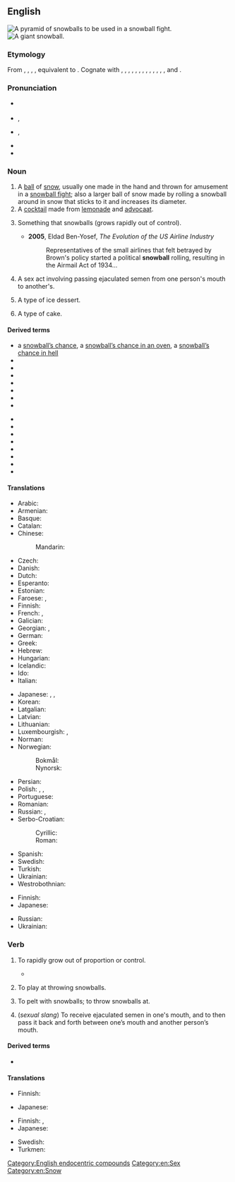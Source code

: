 {{also|Snowball}}
==English==
{{wikipedia}}
[[Image:Snowpyramids.jpg|thumb|A pyramid of snowballs to be used in a snowball fight.]]
[[Image:Giant snowball Oxford.jpg|thumb|A giant snowball.]]

===Etymology===
From {{der|en|enm|snoweball}}, {{m|enm|snoweballe}}, {{m|enm|snaweballe}}, {{m|enm|snayballe}}, equivalent to {{compound|en|snow|ball}}. Cognate with {{cog|sco|snawbaw}}, {{cog|de|Schneeball}}, {{cog|lb|Schnéiball}}, {{cog|nl|sneeuwbal}}, {{cog|af|sneeubal}}, {{cog|li|snieëbal}}, {{cog|fy|sniebal}}, {{cog|stq|Sneebaal}}, {{m|stq|Sneebal}}, {{cog|sv|snöboll}}, {{cog|ovd|sniųoboll}}, {{cog|da|snebold}}, {{cog|nb|snøball}}, {{cog|nn|snøball}} and {{cog|is|snjóbolti}}.

===Pronunciation===
* {{a|RP}} {{IPA|en|/ˈsnəʊbɔːl/}}
* {{a|GenAm}} {{enPR|snōʹbôl}}, {{IPA|en|/ˈsnoʊbɔl/}}
* {{a|cot-caught|Canada}} {{enPR|snōʹbôl}}, {{IPA|en|/ˈsnoʊbɑl/}}
* {{audio|en|En-us-snowball.ogg|Audio (US)}}
* {{hyphenation|en|snow|ball}}

===Noun===
{{en-noun}}

# A [[ball]] of [[snow]], usually one made in the hand and thrown for amusement in a [[snowball fight]]; also a larger ball of snow made by rolling a snowball around in snow that sticks to it and increases its diameter.
# A [[cocktail]] made from [[lemonade]] and [[advocaat]].
# {{lb|en|figuratively}} Something that snowballs (grows rapidly out of control).
#* '''2005''', Eldad Ben-Yosef, ''The Evolution of the US Airline Industry''
#*: Representatives of the small airlines that felt betrayed by Brown's policy started a political '''snowball''' rolling, resulting in the Airmail Act of 1934...
# A sex act involving passing ejaculated semen from one person's mouth to another's.
# {{lb|en|US}} A type of ice dessert.
# A type of cake. {{rfex|en}}

====Derived terms====
{{top2}}
* a [[snowball's chance|snowball’s chance]], a [[snowball's chance in an oven|snowball’s chance in an oven]], a [[snowball's chance in hell|snowball’s chance in hell]]
* {{l|en|cast snowballs}}
* {{l|en|Chinese snowball}}
* {{l|en|coconut snowball}}
* {{l|en|New York snowball}}
* {{l|en|snowball bush}}
* {{l|en|snowball cactus}}
* {{l|en|Snowball Earth hypothesis}}
{{mid2}}
* {{l|en|snowball effect}}
* {{l|en|snowball fight}}
* {{l|en|snowball hammer}}
* {{l|en|snowball marches}}
* {{l|en|snowball opacity}}
* {{l|en|snowball prime}}
* {{l|en|snowball sampling}}
* {{l|en|snowball tree}}
{{bottom}}

====Translations====
{{trans-top|ball of snow}}
* Arabic: {{t|ar|كُرَة اَلثَّلْج|f|tr=kurat aṯ-ṯalj}}
* Armenian: {{t+|hy|ձնագնդիկ}}
* Basque: {{t|eu|elur-bola}}
* Catalan: {{t|ca|bola de neu|f}}
* Chinese:
*: Mandarin: {{t+|cmn|雪球|tr=xuěqiú|sc=Hani}}
* Czech: {{t|cs|sněhová koule|f}}
* Danish: {{t+|da|snebold|c}}
* Dutch: {{t+|nl|sneeuwbal|m}}
* Esperanto: {{t|eo|neĝobulo}}
* Estonian: {{t-needed|et}}
* Faroese: {{t|fo|kavablak|n}} {{qualifier|made in the hand}}, {{t|fo|kavabóltur|m}} {{qualifier|made by rolling a snowball around}}
* Finnish: {{t+|fi|lumipallo}}
* French: {{t+|fr|boule de neige|f}}, {{t|fr|balle de neige|f}} {{qualifier|Quebec}}
* Galician: {{t+|gl|bóla de neve|m}}
* Georgian: {{t|ka|თოვლის გუნდა}}, {{t|ka|გუნდა}}
* German: {{t+|de|Schneeball|m}}
* Greek: {{t+|el|χιονόμπαλα|f}}
* Hebrew: {{t+|he|כדור שלג|m|tr=kadúr shéleg|sc=Hebr}}
* Hungarian: {{t+|hu|hógolyó}}
* Icelandic: {{t|is|snjóbolti|m}}
* Ido: {{t+|io|nivobulo}}
* Italian: {{t|it|palla di neve|f}}
{{trans-mid}}
* Japanese: {{t|ja|雪玉|tr=ゆきだま, yukidama}}, {{t|ja|雪つぶて|tr=ゆきつぶて, yukitsubute}}, {{t+|ja|雪だるま|tr=ゆきだるま, yukidaruma}}
* Korean: {{t|ko|눈덩이}}
* Latgalian: {{t|ltg|snīga pyks}}
* Latvian: {{t|lv|sniega pika}}
* Lithuanian: {{t-needed|lt}}
* Luxembourgish: {{t|lb|Schnéiball|m}}, {{t+|lb|Schnéiklatz|f}}
* Norman: {{t|nrf|boule dé né|f}}
* Norwegian:
*: Bokmål: {{t+|nb|snøball|m}}
*: Nynorsk: {{t|nn|snøball|m}}
* Persian: {{t|fa|گلوله برف|tr=golūle-ye barf|sc=fa-Arab}}
* Polish: {{t+|pl|śnieżka|f}}, {{t|pl|kulka śnieżna|f}}, {{t|pl|kulka śniegowa|f}}
* Portuguese: {{t|pt|[[bola]] [[de]] [[neve]]|f}}
* Romanian: {{t|ro|bulgăre de zăpadă|m}}
* Russian: {{t+|ru|снежо́к|m}}, {{t|ru|сне́жный ком|m}} {{qualifier|larger}}
* Serbo-Croatian: {{t+|sh|gruda|f}}
*: Cyrillic: {{t|sh|грудва|f|sc=Cyrl}}
*: Roman: {{t+|sh|grudva|f}}
* Spanish: {{t|es|bola de nieve|f}}
* Swedish: {{t+|sv|snöboll|c}}
* Turkish: {{t+|tr|kar topu}}
* Ukrainian: {{t|uk|сні́жка|f}}
* Westrobothnian: {{t|gmq-bot|snjömyl|m}}
{{trans-bottom}}

{{trans-top|cocktail}}
* Finnish: {{t+|fi|lumipallo}}
* Japanese: {{t|ja|スノーボール|tr=sunōbōru}}
{{trans-mid}}
* Russian: {{t+|ru|снежо́к|m}}
* Ukrainian: {{t|uk|сні́жка|f}}
{{trans-bottom}}

===Verb===
{{en-verb}}

# {{lb|en|intransitive}} To rapidly grow out of proportion or control.
#: {{ux|en|The high unemployment rates quickly '''snowballed''' into a major budget problem for the government.}}
#* {{quote-journal|en|date=2020 May 6|author=Philip Haigh|title=Just one more stop on the long journey to HS2 fulfillment [sic]|journal=Rail|page=65|text="Operating the [[WCML]] at this intensity makes it challenging to maintain acceptable performance levels, resulting in a frustratingly unreliable service for passengers. Minor disruption can escalate into significant delays because a train running only a few minutes late can miss its slot across a junction, resulting in a '''snowballing''' effect across the network."}}
# {{lb|en|intransitive}} To play at throwing snowballs.
# {{lb|en|transitive}} To pelt with snowballs; to throw snowballs at.
# {{lb|en|intransitive}} (''sexual slang'') To receive ejaculated semen in one's mouth, and to then pass it back and forth between one’s mouth and another person’s mouth.

====Derived terms====
* {{l|en|snowballing}}<!--noun-->

====Translations====
{{trans-top|rapidly grow out of proportion or control}}
* Finnish: {{t+|fi|paisua}}
{{trans-mid}}
* Japanese: {{t|ja|雪だるま式|alt=雪だるま式に増える|tr=yukidarumashiki ni fueru}}
{{trans-bottom}}

{{trans-top|play at throwing snowballs}}
* Finnish: {{t|fi|[[olla]] [[lumisotasilla]]}}, {{t|fi|[[leikkiä]] [[lumisota|lumisotaa]]}}
* Japanese: {{t|ja|雪合戦|alt=雪合戦をする|tr=yukigassen o suru}}
{{trans-mid}}
* Swedish: {{t|sv|ha snöbollskrig}}
* Turkmen: {{t|tk|gar zyňyşmak}}
{{trans-bottom}}

{{trans-top|sexual slang: pass ejaculate from mouth to mouth}}
{{trans-mid}}
{{trans-bottom}}

[[Category:English endocentric compounds]]
[[Category:en:Sex]]
[[Category:en:Snow]]
